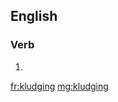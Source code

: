 ==English==

===Verb===
{{head|en|verb form}}

# {{en-past of|kludge}}

[[fr:kludging]]
[[mg:kludging]]